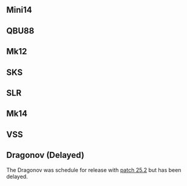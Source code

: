 
## Mini14

<Weapon weaponName="Mini14"/>

## QBU88

<Weapon weaponName="QBU88"/>

## Mk12

<Weapon weaponName="MK12"/>

## SKS

<Weapon weaponName="SKS"/>

## SLR

<Weapon weaponName="SLR"/>

## Mk14

<Weapon weaponName="MK14"/>

## VSS

<Weapon weaponName="VSS"/>

## Dragonov (Delayed)

The Dragonov was schedule for release with [patch 25.2](https://pubg.com/en-eu/news/6616?category=patch_notes) but has been delayed. 